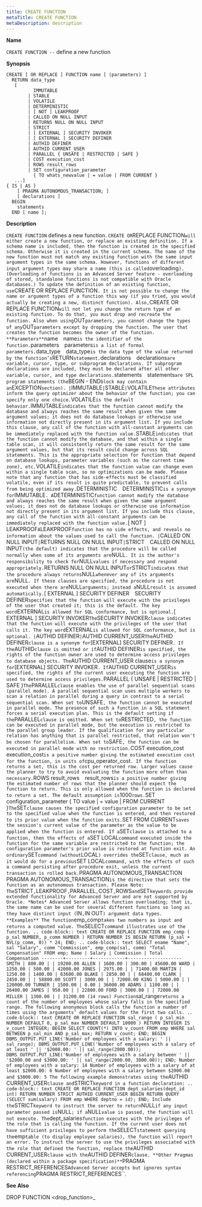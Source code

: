 ```yaml
---
title: CREATE FUNCTION
metaTitle: CREATE FUNCTION
metaDescription: description
---
```


**Name**

`CREATE FUNCTION --` define a new function

**Synopsis**

``` text
CREATE [ OR REPLACE ] FUNCTION name [ (parameters) ]
  RETURN data_type
   [
          IMMUTABLE
        | STABLE
        | VOLATILE
        | DETERMINISTIC
        | [ NOT ] LEAKPROOF
        | CALLED ON NULL INPUT
        | RETURNS NULL ON NULL INPUT
        | STRICT
        | [ EXTERNAL ] SECURITY INVOKER
        | [ EXTERNAL ] SECURITY DEFINER
        | AUTHID DEFINER
        | AUTHID CURRENT_USER
        | PARALLEL { UNSAFE | RESTRICTED | SAFE }
        | COST execution_cost
        | ROWS result_rows
        | SET configuration_parameter
          { TO whats_newvalue | = value | FROM CURRENT }
   ...]
{ IS | AS }
    [ PRAGMA AUTONOMOUS_TRANSACTION; ]
    [ declarations ]
  BEGIN
    statements
  END [ name ];
```

**Description**

`CREATE FUNCTION` defines a new function. `CREATE OR`REPLACE
FUNCTION`will either create a new function, or replace an existing
definition. If a schema name is included, then the function is created
in the specified schema. Otherwise it is created in the current schema.
The name of the new function must not match any existing function with
the same input argument types in the same schema. However, functions of
different input argument types may share a name (this is
called`overloading`). (Overloading of functions is an Advanced Server
feature - overloading of stored, standalone functions is not compatible
with Oracle databases.) To update the definition of an existing
function, use`CREATE OR REPLACE FUNCTION`. It is not possible to change
the name or argument types of a function this way (if you tried, you
would actually be creating a new, distinct function). Also,`CREATE OR
REPLACE FUNCTION`will not let you change the return type of an existing
function. To do that, you must drop and recreate the function. Also when
using`OUT`parameters, you cannot change the types of any`OUT`parameters
except by dropping the function. The user that creates the function
becomes the owner of the function. **Parameters**`name`  `name`is the
identifier of the function.`parameters`  `parameters`is a list of formal
parameters.`data_type`  `data_type`is the data type of the value
returned by the
function’s`RETURN`statement.`declarations`  `declarations`are
variable, cursor, type, or subprogram declarations. If subprogram
declarations are included, they must be declared after all other
variable, cursor, and type declarations.`statements`  `statements`are
SPL program statements (the`BEGIN - END`block may contain
an`EXCEPTION`section). |`IMMUTABLE`|`STABLE`|`VOLATILE`These attributes
inform the query optimizer about the behavior of the function; you can
specify only one choice.`VOLATILE`is the default
behavior.`IMMUTABLE`indicates that the function cannot modify the
database and always reaches the same result when given the same argument
values; it does not do database lookups or otherwise use information not
directly present in its argument list. If you include this clause, any
call of the function with all-constant arguments can be immediately
replaced with the function value.`STABLE`indicates that the function
cannot modify the database, and that within a single table scan, it will
consistently return the same result for the same argument values, but
that its result could change across SQL statements. This is the
appropriate selection for function that depend on database lookups,
parameter variables (such as the current time zone),
etc.`VOLATILE`indicates that the function value can change even within a
single table scan, so no optimizations can be made. Please note that any
function that has side-effects must be classified volatile, even if its
result is quite predictable, to prevent calls from being optimized
away.`DETERMINISTIC`  `DETERMINISTIC`is a synonym for`IMMUTABLE`.
A`DETERMINISTIC`function cannot modify the database and always reaches
the same result when given the same argument values; it does not do
database lookups or otherwise use information not directly present in
its argument list. If you include this clause, any call of the function
with all-constant arguments can be immediately replaced with the
function value.`\[ NOT \] LEAKPROOF`A`LEAKPROOF`function has no side
effects, and reveals no information about the values used to call the
function. |`CALLED ON NULL INPUT`|`RETURNS NULL ON NULL
INPUT`|`STRICT`  `CALLED ON NULL INPUT`(the default) indicates that the
procedure will be called normally when some of its arguments are`NULL`.
It is the author's responsibility to check for`NULL`values if necessary
and respond appropriately.`RETURNS NULL ON NULL
INPUT`or`STRICT`indicates that the procedure always
returns`NULL`whenever any of its arguments are`NULL`. If these clauses
are specified, the procedure is not executed when there
are`NULL`arguments; instead a`NULL`result is assumed automatically.`\[
EXTERNAL \] SECURITY DEFINER`  `SECURITY DEFINER`specifies that the
function will execute with the privileges of the user that created it;
this is the default. The key word`EXTERNAL`is allowed for SQL
conformance, but is optional.`\[ EXTERNAL \] SECURITY
INVOKER`The`SECURITY INVOKER`clause indicates that the function will
execute with the privileges of the user that calls it. The key
word`EXTERNAL`is allowed for SQL conformance, but is optional. |`AUTHID
DEFINER`|`AUTHID CURRENT_USER`The`AUTHID DEFINER`clause is a synonym
for`\[EXTERNAL\] SECURITY DEFINER`. If the`AUTHID`clause is omitted or
if`AUTHID DEFINER`is specified, the rights of the function owner are
used to determine access privileges to database objects. The`AUTHID
CURRENT_USER clause`is a synonym for`\[EXTERNAL\] SECURITY INVOKER`.
If`AUTHID CURRENT_USER`is specified, the rights of the current user
executing the function are used to determine access privileges.`PARALLEL
{ UNSAFE | RESTRICTED | SAFE }`The`PARALLEL`clause enables the use of
parallel sequential scans (parallel mode). A parallel sequential scan
uses multiple workers to scan a relation in parallel during a query in
contrast to a serial sequential scan. When set to`UNSAFE`, the function
cannot be executed in parallel mode. The presence of such a function in
a SQL statement forces a serial execution plan. This is the default
setting if the`PARALLEL`clause is omitted. When set to`RESTRICTED`, the
function can be executed in parallel mode, but the execution is
restricted to the parallel group leader. If the qualification for any
particular relation has anything that is parallel restricted, that
relation won't be chosen for parallelism. When set to`SAFE`, the
function can be executed in parallel mode with no restriction.`COST
execution_cost`  `execution_cost`is a positive number giving the
estimated execution cost for the function, in units
of`cpu_operator_cost`. If the function returns a set, this is the cost
per returned row. Larger values cause the planner to try to avoid
evaluating the function more often than necessary.`ROWS
result_rows`  `result_rows`is a positive number giving the estimated
number of rows that the planner should expect the function to return.
This is only allowed when the function is declared to return a set. The
default assumption is`1000`rows.`SET configuration_parameter { TO value
| = value | FROM CURRENT }`The`SET`clause causes the specified
configuration parameter to be set to the specified value when the
function is entered, and then restored to its prior value when the
function exits.`SET FROM CURRENT`saves the session's current value of
the parameter as the value to be applied when the function is entered.
If a`SET`clause is attached to a function, then the effects of a`SET
LOCAL`command executed inside the function for the same variable are
restricted to the function; the configuration parameter's prior value is
restored at function exit. An ordinary`SET`command (without`LOCAL`)
overrides the`SET`clause, much as it would do for a previous`SET
LOCAL`command, with the effects of such a command persisting after
procedure exit, unless the current transaction is rolled back.`PRAGMA
AUTONOMOUS_TRANSACTION`  `PRAGMA AUTONOMOUS_TRANSACTION`is the
directive that sets the function as an autonomous transaction. Please
Note: The`STRICT`,`LEAKPROOF`,`PARALLEL`,`COST`,`ROWS`and`SET`keywords
provide extended functionality for Advanced Server and are not supported
by Oracle. *Notes* Advanced Server allows function overloading; that is,
the same name can be used for several different functions so long as
they have distinct input (`IN`,`IN OUT`) argument data types.
**Examples** The function`emp_comp`takes two numbers as input and
returns a computed value. The`SELECT`command illustrates use of the
function. .. code-block:: text CREATE OR REPLACE FUNCTION emp_comp (
p_sal NUMBER, p_comm NUMBER ) RETURN NUMBER IS BEGIN RETURN (p_sal +
NVL(p_comm, 0)) * 24; END; .. code-block:: text SELECT ename "Name", sal
"Salary", comm "Commission", emp_comp(sal, comm) "Total Compensation"
FROM emp; Name | Salary | Commission | Total Compensation
--------+---------+------------+-------------------- SMITH | 800.00 |
| 19200.00 ALLEN | 1600.00 | 300.00 | 45600.00 WARD | 1250.00 | 500.00
| 42000.00 JONES | 2975.00 | | 71400.00 MARTIN | 1250.00 | 1400.00
| 63600.00 BLAKE | 2850.00 | | 68400.00 CLARK | 2450.00 | | 58800.00
SCOTT | 3000.00 | | 72000.00 KING | 5000.00 | | 120000.00 TURNER
| 1500.00 | 0.00 | 36000.00 ADAMS | 1100.00 | | 26400.00 JAMES | 950.00
| | 22800.00 FORD | 3000.00 | | 72000.00 MILLER | 1300.00 | | 31200.00
(14 rows) Function`sal_range`returns a count of the number of employees
whose salary falls in the specified range. The following anonymous block
calls the function a number of times using the arguments’ default values
for the first two calls. .. code-block:: text CREATE OR REPLACE FUNCTION
sal_range ( p_sal_min NUMBER DEFAULT 0, p_sal_max NUMBER DEFAULT 10000 )
RETURN INTEGER IS v_count INTEGER; BEGIN SELECT COUNT(*) INTO v_count
FROM emp WHERE sal BETWEEN p_sal_min AND p_sal_max; RETURN v_count; END;
BEGIN DBMS_OUTPUT.PUT_LINE('Number of employees with a salary: ' ||
sal_range); DBMS_OUTPUT.PUT_LINE('Number of employees with a salary of
at least ' || '$2000.00: ' || sal_range(2000.00));
DBMS_OUTPUT.PUT_LINE('Number of employees with a salary between ' ||
'$2000.00 and $3000.00: ' || sal_range(2000.00, 3000.00)); END; Number
of employees with a salary: 14 Number of employees with a salary of at
least $2000.00: 6 Number of employees with a salary between $2000.00 and
$3000.00: 5 The following example demonstrates using the`AUTHID
CURRENT_USER`clause and`STRICT`keyword in a function declaration: ..
code-block:: text CREATE OR REPLACE FUNCTION dept_salaries(dept_id int)
RETURN NUMBER STRICT AUTHID CURRENT_USER BEGIN RETURN QUERY (SELECT
sum(salary) FROM emp WHERE deptno = id); END; Include the`STRICT`keyword
to instruct the server to return`NULL`if any input parameter passed
is`NULL`; if a`NULL`value is passed, the function will not execute.
The`dept_salaries`function executes with the privileges of the role
that is calling the function. If the current user does not have
sufficient privileges to perform the`SELECT`statement querying
the`emp`table (to display employee salaries), the function will report
an error. To instruct the server to use the privileges associated with
the role that defined the function, replace the`AUTHID
CURRENT_USER`clause with the`AUTHID DEFINER`clause. **Other Pragmas
(declared within a package specification)**`PRAGMA
RESTRICT_REFERENCES`Advanced Server accepts but ignores syntax
referencing`PRAGMA RESTRICT_REFERENCES\`\`.

**See Also**

<span class="title-ref">DROP FUNCTION \<drop_function\>_</span>
